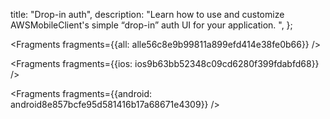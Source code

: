   title: "Drop-in auth",
  description: "Learn how to use and customize AWSMobileClient's simple “drop-in” auth UI for your application. ",
};






<Fragments fragments={{all: alle56c8e9b99811a899efd414e38fe0b66}} />




<Fragments fragments={{ios: ios9b63bb52348c09cd6280f399fdabfd68}} />



<Fragments fragments={{android: android8e857bcfe95d581416b17a68671e4309}} />
